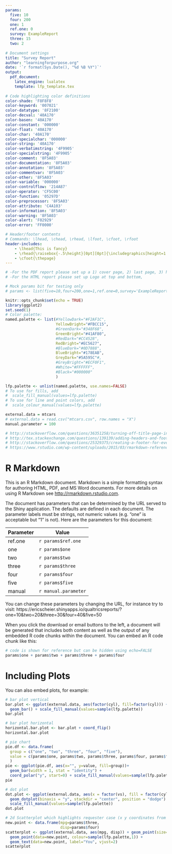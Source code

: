 ```yaml
---
params:
  five: 10
  four: 200
  one: 1
  ref.one: 0
  survey: ExampleReport
  three: 15
  two: 2
  
# Document settings
title: "Survey Report"
author: "learningforpurpose.org"
date: '`r format(Sys.Date(), "%d %B %Y")`'
output:
  pdf_document:
    latex_engine: lualatex
    template: lfp_template.tex
  
# Code highlighting color definitions
color-shade: 'F8F8F8'
color-keyword: '007021'
color-datatype: '8F2100'
color-decval: '40A170'
color-basen: '40A170'
color-constant: '000000'
color-float: '40A170'
color-char: '40A170'
color-specialchar: '000000'
color-string: '40A170'
color-verbatimstring: '4F9905'
color-specialstring: '4F9905'
color-comment: '8F5A03'
color-documentation: '8F5A03'
color-annotation: '8F5A03'
color-commentvar: '8F5A03'
color-other: '8F5A03'
color-variable: '000000'
color-controlflow: '214A87'
color-operator: 'CF5C00'
color-function: '05297D'
color-preprocessor: '8F5A03'
color-attribute: 'C4A103'
color-information: '8F5A03'
color-warning: '8F5A03'
color-alert: 'F02929'
color-error: 'FF0000'

# Header/footer contents
# Commands: \lhead, \chead, \rhead, \lfoot, \cfoot, \rfoot
header-includes:
    - \lhead{This is fancy}
    - \rhead{\raisebox{-.5\height}[0pt][0pt]{\includegraphics[height=1.5cm]{LFP_vertical_tagline.png}}}
    - \cfoot{\thepage}
---
```


```r
# -For the PDF report please set up a 1) cover page, 2) last page, 3) header and footer for normal pages with page number, dummy text and logo in it so I can further tweak.
# -For the HTML report please set up Logo at top and bottom,

# Mock params bit for testing only
# params <- list(five=10,four=200,one=1,ref.one=0,survey='ExampleReport',three=15,two=2)

knitr::opts_chunk$set(echo = TRUE)
library(ggplot2)
set.seed(1)
# Color palette:
named.palette <- list(#YellowDark="#F2AF1C",
                      YellowBright="#FBCC15",
                      #GreenDark="#348F68",
                      GreenBright="#41AF80",
                      #RedDark="#CC4528",
                      RedBright="#EC5627",
                      #BlueDark="#0D7888",
                      BlueBright="#178EAB",
                      GreyDark="#5A595C"#,
                      #GreyBright="#ECF0F1",
                      #White="#FFFFFF",
                      #Black="#000000"
                      )

lfp.palette <- unlist(named.palette, use.names=FALSE)
# To use for fills, add
#  scale_fill_manual(values=lfp.palette)
# To use for line and point colors, add
#  scale_colour_manual(values=lfp.palette)

external.data = mtcars
# external.data = read.csv("mtcars.csv", row.names = "X")
manual.parameter = 100

# http://stackoverflow.com/questions/36351258/turning-off-title-page-in-rmd-using-knitr
# http://tex.stackexchange.com/questions/139139/adding-headers-and-footers-using-pandoc
# http://stackoverflow.com/questions/25329375/creating-a-footer-for-every-page-using-r-markdown
# https://www.rstudio.com/wp-content/uploads/2015/03/rmarkdown-reference.pdf
```

# R Markdown

This is an R Markdown document. Markdown is a simple formatting syntax for authoring HTML, PDF, and MS Word documents. For more details on using R Markdown see <http://rmarkdown.rstudio.com>.

The document has parameters that can be determined by the URL served to the Shiny application. The defaults are defined in each document. The parameter labels must be strings, not numeric values (e.g. "one" is acceptable but "1" is not). Here are the parameters for this document:

Parameter | Value
------------- | -------------
ref.one | `r params$ref.one`
one | `r params$one`
two | `r params$two`
three | `r params$three`
four | `r params$four`
five | `r params$five`
manual | `r manual.parameter`


You can change these parameters by changing the URL, for instance try to visit: https://ericscheier.shinyapps.io/qualtricsreports/?one=10&two=20&three=30&four=40&five=50

When you click the download or email buttons to the left, a document will be generated that includes both content as well as the output of any embedded R code chunks within the document. You can embed an R code chunk like this:

```r
# code is shown for reference but can be hidden using echo=FALSE
params$one + params$two + params$three + params$four
```

# Including Plots

You can also embed plots, for example:

```r
# bar plot vertical
bar.plot <- ggplot(external.data, aes(factor(cyl), fill=factor(cyl))) +
  geom_bar() + scale_fill_manual(values=sample(lfp.palette))
bar.plot
```

```r
# bar plot horizontal
horizontal.bar.plot <- bar.plot + coord_flip()
horizontal.bar.plot
```

```r
# pie chart
pie.df <- data.frame(
  group = c("one", "two", "three", "four", "five"),
  value = c(params$one, params$two, params$three, params$four, params$five) 
  )
pie <- ggplot(pie.df, aes(x="", y=value, fill=group))+
  geom_bar(width = 1, stat = "identity") +
  coord_polar("y", start=0) + scale_fill_manual(values=sample(lfp.palette))
pie
```

```r
# dot plot
dot.plot <- ggplot(external.data, aes(x = factor(vs), fill = factor(cyl), y = mpg)) +
  geom_dotplot(binaxis = "y", stackdir = "center", position = "dodge") +
  scale_fill_manual(values=sample(lfp.palette))
dot.plot
```

```r
# 2d Scatterplot which highlights requester case (x y coordinates from URL)
new.point <- data.frame(mpg=params$three,
                        disp=params$four)
scatterplot <- ggplot(external.data, aes(mpg, disp)) + geom_point(size=1) + 
  geom_point(data=new.point, colour=sample(lfp.palette,1)) +
  geom_text(data=new.point, label="You", vjust=2)
scatterplot
```
